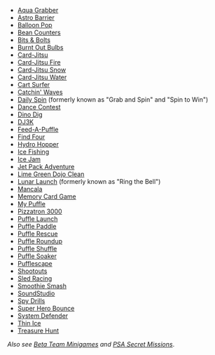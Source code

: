 *[[Aqua Grabber]]
*[[Astro Barrier]]
*[[Balloon Pop]]
*[[Bean Counters]]
*[[Bits & Bolts]]
*[[Burnt Out Bulbs]]
*[[Card-Jitsu]]
*[[Card-Jitsu Fire]]
*[[Card-Jitsu Snow]]
*[[Card-Jitsu Water]]
*[[Cart Surfer]]
*[[Catchin' Waves]]
*[[Daily Spin]] (formerly known as "Grab and Spin" and "Spin to Win")
*[[Dance Contest]]
*[[Dino Dig]]
*[[DJ3K]]
*[[Feed-A-Puffle]]
*[[Find Four]]
*[[Hydro Hopper]]
*[[Ice Fishing]]
*[[Ice Jam]]
*[[Jet Pack Adventure]]
*[[Lime Green Dojo Clean]]
*[[Lunar Launch]] (formerly known as "Ring the Bell")
*[[Mancala]]
*[[Memory Card Game]]
*[[My Puffle]]
*[[Pizzatron 3000]]
*[[Puffle Launch]]
*[[Puffle Paddle]]
*[[Puffle Rescue]]
*[[Puffle Roundup]]
*[[Puffle Shuffle]]
*[[Puffle Soaker]]
*[[Pufflescape]]
*[[Shootouts]]
*[[Sled Racing]]
*[[Smoothie Smash]]
*[[SoundStudio]]
*[[Spy Drills]]
*[[Super Hero Bounce]]
*[[System Defender]]
*[[Thin Ice]]
*[[Treasure Hunt]]

''Also see [[Beta Team|Beta Team Minigames]] and [[PSA Secret Missions]]''.
